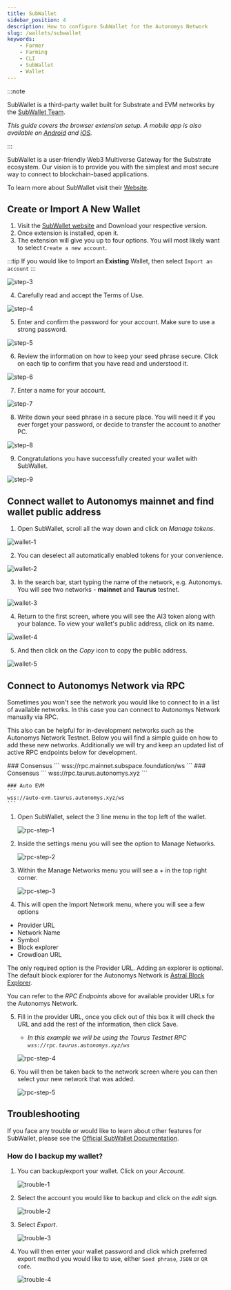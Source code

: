 ```yaml
---
title: SubWallet
sidebar_position: 4
description: How to configure SubWallet for the Autonomys Network
slug: /wallets/subwallet
keywords:
    - Farmer
    - Farming
    - CLI
    - SubWallet
    - Wallet
---
```



:::note

SubWallet is a third-party wallet built for Substrate and EVM networks by the [SubWallet Team](https://subwallet.app).

*This guide covers the browser extension setup. A mobile app is also available on [Android](https://play.google.com/store/apps/details?id=app.subwallet.mobile) and [iOS](https://testflight.apple.com/join/ZW3pUbWj).*

:::

SubWallet is a user-friendly Web3 Multiverse Gateway for the Substrate ecosystem. Our vision is to provide you with the simplest and most secure way to connect to blockchain-based applications. 

To learn more about SubWallet visit their [Website](https://subwallet.app).

## Create or Import A New Wallet

1. Visit the [SubWallet website](https://www.subwallet.app/download.html) and Download your respective version. 
2. Once extension is installed, open it.
3. The extension will give you up to four options. You will most likely want to select `Create a new account`.

:::tip
If you would like to Import an **Existing** Wallet, then select `Import an account`
:::

![step-3](/img/doc-imgs/subwallet/Subwallet-1.png)

4. Carefully read and accept the Terms of Use.

![step-4](/img/doc-imgs/subwallet/Subwallet-2.png)

5. Enter and confirm the password for your account. Make sure to use a strong password. 

![step-5](/img/doc-imgs/subwallet/Subwallet-3.png)

6. Review the information on how to keep your seed phrase secure. Click on each tip to confirm that you have read and understood it. 

![step-6](/img/doc-imgs/subwallet/Subwallet-4.png)

7. Enter a name for your account.

![step-7](/img/doc-imgs/subwallet/Subwallet-5.png)

8. Write down your seed phrase in a secure place. You will need it if you ever forget your password, or decide to transfer the account to another PC. 

![step-8](/img/doc-imgs/subwallet/Subwallet-6.png)

9. Congratulations you have successfully created your wallet with SubWallet.

![step-9](/img/doc-imgs/subwallet/Subwallet-7.png)

## Connect wallet to Autonomys mainnet and find wallet public address

1. Open SubWallet, scroll all the way down and click on *Manage tokens*.

![wallet-1](/img/doc-imgs/subwallet/Subwallet-8.png)

2. You can deselect all automatically enabled tokens for your convenience.

![wallet-2](/img/doc-imgs/subwallet/Subwallet-9.png)

3. In the search bar, start typing the name of the network, e.g. Autonomys.
You will see two networks - **mainnet** and **Taurus** testnet.

![wallet-3](/img/doc-imgs/subwallet/Subwallet-10.png)

4. Return to the first screen, where you will see the AI3 token along with your balance. To view your wallet's public address, click on its name.

![wallet-4](/img/doc-imgs/subwallet/Subwallet-11.png)

5. And then click on the *Copy* icon to copy the public address. 

![wallet-5](/img/doc-imgs/subwallet/Subwallet-12.png)


## Connect to Autonomys Network via RPC

Sometimes you won't see the network you would like to connect to in a list of available networks. In this case you can connect to Autonomys Network manually via RPC.

This also can be helpful for in-development networks such as the Autonomys Network Testnet. Below you will find a simple guide on how to add these new networks. Additionally we will try and keep an updated list of active RPC endpoints below for development.

<Tabs>
  <TabItem value="mainnet" label="Mainnet" default>
    ### Consensus
    ```
    wss://rpc.mainnet.subspace.foundation/ws
    ```
  </TabItem>
  
  <TabItem value="taurus" label="Taurus Testnet">
    ### Consensus
    ```
    wss://rpc.taurus.autonomys.xyz
    ```
    
    ### Auto EVM
    ```
    wss://auto-evm.taurus.autonomys.xyz/ws
    ```
  </TabItem>
</Tabs>


1. Open SubWallet, select the 3 line menu in the top left of the wallet.

    ![rpc-step-1](/img/doc-imgs/subwallet/rpc-1.png)

2. Inside the settings menu you will see the option to Manage Networks.

    ![rpc-step-2](/img/doc-imgs/subwallet/rpc-2.png)
    
3. Within the Manage Networks menu you will see a + in the top right corner.

    ![rpc-step-3](/img/doc-imgs/subwallet/rpc-3.png)

4. This will open the Import Network menu, where you will see a few options
- Provider URL
- Network Name
- Symbol
- Block explorer
- Crowdloan URL

The only required option is the Provider URL. Adding an explorer is optional. The default block explorer for the Autonomys Network is [Astral Block Explorer](https://astral.autonomys.xyz).

You can refer to the *RPC Endpoints* above for available provider URLs for the Autonomys Network.
    
5. Fill in the provider URL, once you click out of this box it will check the URL and add the rest of the information, then click Save. 
    - *In this example we will be using the Taurus Testnet RPC `wss://rpc.taurus.autonomys.xyz/ws`*

    ![rpc-step-4](/img/doc-imgs/subwallet/rpc-4.png)

6. You will then be taken back to the network screen where you can then select your new network that was added.

    ![rpc-step-5](/img/doc-imgs/subwallet/rpc-5.png)

## Troubleshooting

If you face any trouble or would like to learn about other features for SubWallet, please see the [Official SubWallet Documentation](https://docs.subwallet.app/).


### How do I backup my wallet?

1. You can backup/export your wallet. Click on your *Account*.

    ![trouble-1](/img/doc-imgs/subwallet/Trouble-1.png)


2. Select the account you would like to backup and click on the *edit* sign.

    ![trouble-2](/img/doc-imgs/subwallet/Trouble-2.png)

3. Select *Export*.

    ![trouble-3](/img/doc-imgs/subwallet/Trouble-3.png)

4. You will then enter your wallet password and click which preferred export method you would like to use, either `Seed phrase`, `JSON` or `QR code`.

    ![trouble-4](/img/doc-imgs/subwallet/Trouble-4.png)
